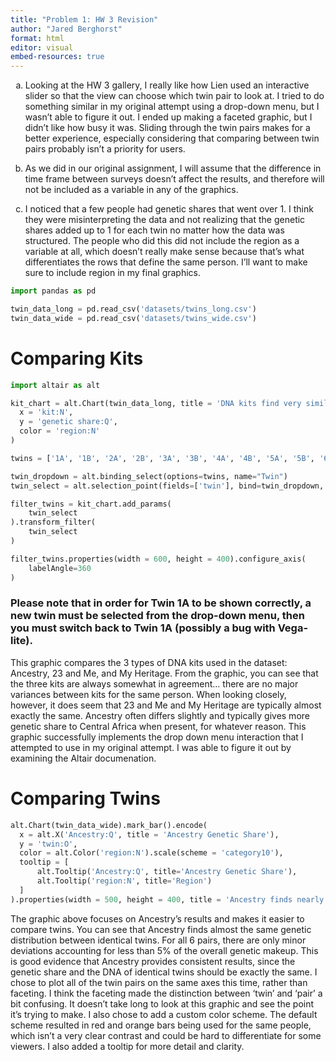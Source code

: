 ```yaml
---
title: "Problem 1: HW 3 Revision"
author: "Jared Berghorst"
format: html
editor: visual
embed-resources: true
---
```


a.  Looking at the HW 3 gallery, I really like how Lien used an interactive slider so that the view can choose which twin pair to look at. I tried to do something similar in my original attempt using a drop-down menu, but I wasn't able to figure it out. I ended up making a faceted graphic, but I didn't like how busy it was. Sliding through the twin pairs makes for a better experience, especially considering that comparing between twin pairs probably isn't a priority for users.

b.  As we did in our original assignment, I will assume that the difference in time frame between surveys doesn't affect the results, and therefore will not be included as a variable in any of the graphics.

c.  I noticed that a few people had genetic shares that went over 1. I think they were misinterpreting the data and not realizing that the genetic shares added up to 1 for each twin no matter how the data was structured. The people who did this did not include the region as a variable at all, which doesn't really make sense because that's what differentiates the rows that define the same person. I'll want to make sure to include region in my final graphics.

```python
import pandas as pd

twin_data_long = pd.read_csv('datasets/twins_long.csv')
twin_data_wide = pd.read_csv('datasets/twins_wide.csv')
```

# Comparing Kits

```python
import altair as alt

kit_chart = alt.Chart(twin_data_long, title = 'DNA kits find very similar results among participants, with Ancestry occasionally differing slightly from 23+Me and My Heritage' ).mark_bar().encode(
  x = 'kit:N',
  y = 'genetic share:Q',
  color = 'region:N'
)

twins = ['1A', '1B', '2A', '2B', '3A', '3B', '4A', '4B', '5A', '5B', '6A', '6B']

twin_dropdown = alt.binding_select(options=twins, name="Twin")
twin_select = alt.selection_point(fields=['twin'], bind=twin_dropdown, value=('1A'))

filter_twins = kit_chart.add_params(
    twin_select
).transform_filter(
    twin_select
)

filter_twins.properties(width = 600, height = 400).configure_axis(
    labelAngle=360
)
```

### Please note that in order for Twin 1A to be shown correctly, a new twin must be selected from the drop-down menu, then you must switch back to Twin 1A (possibly a bug with Vega-lite).

This graphic compares the 3 types of DNA kits used in the dataset: Ancestry, 23 and Me, and My Heritage. From the graphic, you can see that the three kits are always somewhat in agreement... there are no major variances between kits for the same person. When looking closely, however, it does seem that 23 and Me and My Heritage are typically almost exactly the same. Ancestry often differs slightly and typically gives more genetic share to Central Africa when present, for whatever reason. This graphic successfully implements the drop down menu interaction that I attempted to use in my original attempt. I was able to figure it out by examining the Altair documenation.

# Comparing Twins

```python
alt.Chart(twin_data_wide).mark_bar().encode(
  x = alt.X('Ancestry:Q', title = 'Ancestry Genetic Share'),
  y = 'twin:O',
  color = alt.Color('region:N').scale(scheme = 'category10'),
  tooltip = [
      alt.Tooltip('Ancestry:Q', title='Ancestry Genetic Share'),
      alt.Tooltip('region:N', title='Region')
  ]
).properties(width = 500, height = 400, title = 'Ancestry finds nearly identical genetic shares between identical twins')
```

The graphic above focuses on Ancestry's results and makes it easier to compare twins. You can see that Ancestry finds almost the same genetic distribution between identical twins. For all 6 pairs, there are only minor deviations accounting for less than 5% of the overall genetic makeup. This is good evidence that Ancestry provides consistent results, since the genetic share and the DNA of identical twins should be exactly the same. I chose to plot all of the twin pairs on the same axes this time, rather than faceting. I think the faceting made the distinction between 'twin' and 'pair' a bit confusing. It doesn't take long to look at this graphic and see the point it's trying to make. I also chose to add a custom color scheme. The default scheme resulted in red and orange bars being used for the same people, which isn't a very clear contrast and could be hard to differentiate for some viewers. I also added a tooltip for more detail and clarity.
